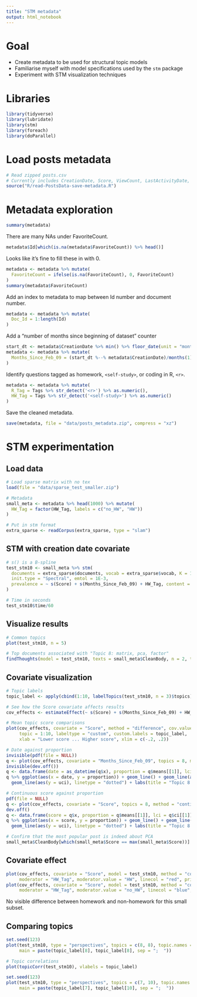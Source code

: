```yaml
---
title: "STM metadata"
output: html_notebook
---
```


# Goal

  * Create metadata to be used for structural topic models
  * Familiarise myself with model specifications used by the `stm` package
  * Experiment with STM visualization techniques
  
# Libraries

```r
library(tidyverse)
library(lubridate)
library(stm)
library(foreach)
library(doParallel)
```

# Load posts metadata

```r
# Read zipped posts.csv
# Currently includes CreationDate, Score, ViewCount, LastActivityDate, AnswerCount, FavoriteCount, Tags
source("R/read-PostsData-save-metadata.R")
```

# Metadata exploration

```r
summary(metadata)
```

There are many NAs under FavoriteCount.

```r
metadata$Id[which(is.na(metadata$FavoriteCount)) %>% head()]
```

Looks like it's fine to fill these in with 0.

```r
metadata <- metadata %>% mutate(
  FavoriteCount = ifelse(is.na(FavoriteCount), 0, FavoriteCount)
)
summary(metadata$FavoriteCount)
```

Add an index to metadata to map between Id number and document number.

```r
metadata <- metadata %>% mutate(
  Doc_Id = 1:length(Id)
)
```

Add a "number of months since beginning of dataset" counter

```r
start_dt <- metadata$CreationDate %>% min() %>% floor_date(unit = "month")
metadata <- metadata %>% mutate(
  Months_Since_Feb_09 = (start_dt %--% metadata$CreationDate)/months(1)
)
```

Identify questions tagged as homework, `<self-study>`, or coding in R, `<r>`.

```r
metadata <- metadata %>% mutate(
  R_Tag = Tags %>% str_detect('<r>') %>% as.numeric(),
  HW_Tag = Tags %>% str_detect('<self-study>') %>% as.numeric()
)
```

Save the cleaned metadata.

```r
save(metadata, file = "data/posts_metadata.zip", compress = "xz")
```

# STM experimentation

## Load data

```r
# Load sparse matrix with no tex
load(file = "data/sparse_test_smaller.zip")

# Metadata
small_meta <- metadata %>% head(1000) %>% mutate(
  HW_Tag = factor(HW_Tag, labels = c("no_HW", "HW"))
)

# Put in stm format
extra_sparse <- readCorpus(extra_sparse, type = "slam")
```

## STM with creation date covariate

```r
# s() is a B-spline
test_stm10 <- small_meta %>% stm(
  documents = extra_sparse$documents, vocab = extra_sparse$vocab, K = 10,
  init.type = "Spectral", emtol = 1E-3,
  prevalence = ~ s(Score) + s(Months_Since_Feb_09) + HW_Tag, content = ~ HW_Tag, data = .
)
```

```r
# Time in seconds
test_stm10$time/60
```

## Visualize results

```r
# Common topics
plot(test_stm10, n = 5)

# Top documents associated with "Topic 8: matrix, pca, factor"
findThoughts(model = test_stm10, texts = small_meta$CleanBody, n = 2, topics = 8)$docs$`Topic 8` %>% substr(0, 500)
```

## Covariate visualization

```r
# Topic labels
topic_label <- apply(cbind(1:10, labelTopics(test_stm10, n = 3)$topics), MARGIN = 1, FUN = paste, collapse = ", ")

# See how the Score covariate affects results
cov_effects <- estimateEffect(~ s(Score) + s(Months_Since_Feb_09) + HW_Tag, test_stm10, metadata = small_meta)
```

```r
# Mean topic score comparisons
plot(cov_effects, covariate = "Score", method = "difference", cov.value1 = 0, cov.value2 = 5,
     topic = 1:10, labeltype = "custom", custom.labels = topic_label,
     xlab = "Lower score ... Higher score", xlim = c(-.2, .2))
```

```r
# Date against proportion
invisible(pdf(file = NULL))
q <- plot(cov_effects, covariate = "Months_Since_Feb_09", topics = 8, method = "continuous")
invisible(dev.off())
q <- data.frame(date = as_datetime(q$x), proportion = q$means[[1]], lci = q$ci[[1]][1, ], uci = q$ci[[1]][2, ])
q %>% ggplot(aes(x = date, y = proportion)) + geom_line() + geom_line(aes(y = lci), linetype = "dotted") +
  geom_line(aes(y = uci), linetype = "dotted") + labs(title = "Topic 8: matrix, pca, factor")

# Continuous score against proportion
pdf(file = NULL)
q <- plot(cov_effects, covariate = "Score", topics = 8, method = "continuous")
dev.off()
q <- data.frame(score = q$x, proportion = q$means[[1]], lci = q$ci[[1]][1, ], uci = q$ci[[1]][2, ])
q %>% ggplot(aes(x = score, y = proportion)) + geom_line() + geom_line(aes(y = lci), linetype = "dotted") +
  geom_line(aes(y = uci), linetype = "dotted") + labs(title = "Topic 8: matrix, pca, factor")

# Confirm that the most popular post is indeed about PCA
small_meta$CleanBody[which(small_meta$Score == max(small_meta$Score))] %>% substr(0, 500)
```

## Covariate effect

```r
plot(cov_effects, covariate = "Score", model = test_stm10, method = "continuous",
     moderator = "HW_Tag", moderator.value = "HW", linecol = "red", printlegend = FALSE)
plot(cov_effects, covariate = "Score", model = test_stm10, method = "continuous",
     moderator = "HW_Tag", moderator.value = "no_HW", linecol = "blue", printlegend = FALSE, add = TRUE)
```

No visible difference between homework and non-homework for this small subset.

## Comparing topics

```r
set.seed(123)
plot(test_stm10, type = "perspectives", topics = c(8, 8), topic.names = topic_label,
     main = paste(topic_label[8], topic_label[8], sep = ";  "))
```

```r
# Topic correlations
plot(topicCorr(test_stm10), vlabels = topic_label)
```

```r
set.seed(123)
plot(test_stm10, type = "perspectives", topics = c(7, 10), topic.names = topic_label,
     main = paste(topic_label[7], topic_label[10], sep = ";  "))
```
